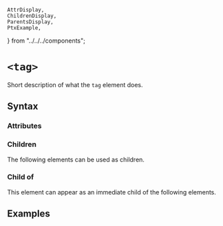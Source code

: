     AttrDisplay,
    ChildrenDisplay,
    ParentsDisplay,
    PtxExample,
} from "../../../components";

# `<tag>`

Short description of what the `tag` element does.

## Syntax

### Attributes

<AttrDisplay name="tag" />

### Children

The following elements can be used as children.

<ChildrenDisplay name="tag" />

### Child of

This element can appear as an immediate child of the following elements.

<ParentsDisplay name="tag" />

## Examples

    